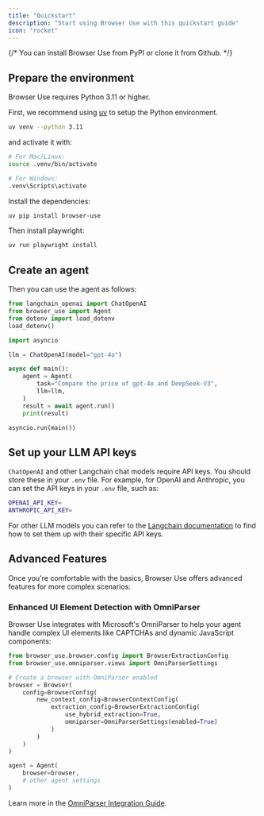 ```yaml
---
title: "Quickstart"
description: "Start using Browser Use with this quickstart guide"
icon: "rocket"
---
```


{/* You can install Browser Use from PyPI or clone it from Github. */}

## Prepare the environment

Browser Use requires Python 3.11 or higher.

First, we recommend using [uv](https://docs.astral.sh/uv/) to setup the Python environment.

```bash
uv venv --python 3.11
```

and activate it with:

```bash
# For Mac/Linux:
source .venv/bin/activate

# For Windows:
.venv\Scripts\activate
```

Install the dependencies:

```bash
uv pip install browser-use
```

Then install playwright:

```bash
uv run playwright install
```

## Create an agent

Then you can use the agent as follows:

```python agent.py
from langchain_openai import ChatOpenAI
from browser_use import Agent
from dotenv import load_dotenv
load_dotenv()

import asyncio

llm = ChatOpenAI(model="gpt-4o")

async def main():
    agent = Agent(
        task="Compare the price of gpt-4o and DeepSeek-V3",
        llm=llm,
    )
    result = await agent.run()
    print(result)

asyncio.run(main())
```

## Set up your LLM API keys

`ChatOpenAI` and other Langchain chat models require API keys. You should store these in your `.env` file. For example, for OpenAI and Anthropic, you can set the API keys in your `.env` file, such as:


```bash .env
OPENAI_API_KEY=
ANTHROPIC_API_KEY=
```

For other LLM models you can refer to the [Langchain documentation](https://python.langchain.com/docs/integrations/chat/) to find how to set them up with their specific API keys.

## Advanced Features

Once you're comfortable with the basics, Browser Use offers advanced features for more complex scenarios:

### Enhanced UI Element Detection with OmniParser

Browser Use integrates with Microsoft's OmniParser to help your agent handle complex UI elements like CAPTCHAs and dynamic JavaScript components:

```python
from browser_use.browser.config import BrowserExtractionConfig
from browser_use.omniparser.views import OmniParserSettings

# Create a browser with OmniParser enabled
browser = Browser(
    config=BrowserConfig(
        new_context_config=BrowserContextConfig(
            extraction_config=BrowserExtractionConfig(
                use_hybrid_extraction=True,
                omniparser=OmniParserSettings(enabled=True)
            )
        )
    )
)

agent = Agent(
    browser=browser,
    # other agent settings
)
```

Learn more in the [OmniParser Integration Guide](/omniparser_integration).
